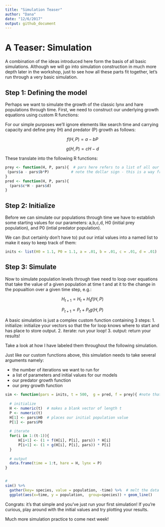 ```yaml
---
title: "Simulation Teaser"
author: "Dana"
date: "12/6/2017"
output: github_document
---
```


# A Teaser: Simulation
A combination of the ideas introduced here form the basis of all basic simulations. 
Although we will go into simulation construction in much more depth later in the workshop,
just to see how all these parts fit together, let's run through a very basic 
simulation. 

## Step 1:  Defining the model

Perhaps we want to simulate the growth of the classic lynx and hare populations through time. First, we 
need to construct our underlying growth equations using custom R functions:

For our simple purposes we'll ignore elements like search time and carrying capacity 
and define prey (H) and predator (P) growth as follows:

$$f(H,P) = a - b P $$

$$g(H,P) = c H  - d $$

These translate into the following R functions:
```r
prey <- function(H, P, pars){  # pars here refers to a list of all our starting parameters values I will introduce later
 (pars$a - pars$b*P)          # note the dollar sign - this is a way from baseR to select a named object in a vector
}
pred <- function(H, P, pars){
  (pars$c*H - pars$d)
}
```


## Step 2: Initialize

Before we can simulate our populations through time we have to establish some
starting values for our parameters: a,b,c,d, H0 (initial prey population), and
P0 (intial predator population). 

We can (but certainly don't have to) put our intial values into a named list to make it easy to keep track of them:
```r
inits <- list(H0 = 1.1, P0 = 1.1, a = .01, b = .01, c = .01, d = .01)
```

## Step 3: Simulate

Now to simulate population levels through tiwe need to loop over equations that 
take the value of a given population at time t and at it to the change in the popualtion
over a given time step, e.g.:

$$H_{t+1} = H_t + H_t  f(H,P) $$

$$P_{t+1} = P_t + P_t  g(H,P) $$

A basic simulation is just a complex custom function containing 3 steps: 
1. initialize: initialize your vectors so that the for loop knows where to start and has place to store output. 
2. iterate: run your loop!
3. output: return your results!

Take a look at how I have labeled them throughout the following simulation.

Just like our custom functions above, this simulation needs to take several arguments
namely:

- the number of iterations we want to run for
- a list of parameters and initial values for our models 
- our predator growth function
- our prey growth function

```r
sim <- function(pars = inits, t = 500,  g = pred, f = prey){ #note that I have given each of my arguments defaults
  
  # initialize
  H <- numeric(t)  # makes a blank vector of length t
  P <- numeric(t)
  H[1] <- pars$H0  # places our initial population value
  P[1] <- pars$P0
  
  # iterate
  for(i in 1:(t-1)){
      H[i+1] <- (1 + f(H[i], P[i], pars)) * H[i]
      P[i+1] <- (1 + g(H[i], P[i], pars)) * P[i]
  }
  
  # output
  data.frame(time = 1:t, hare = H, lynx = P)
}


#
sim() %>% 
  gather(key= species, value = population, -time) %>%  # melt the data so that there is a unique row for each species population at each time. 
  ggplot(aes(x=time, y = population,  group=species)) + geom_line()

```

Congrats: it's that simple and you've just run your first simulation! 
If you're curious, play around with the initial values and try plotting
your results. 

Much more simulation practice to come next week!